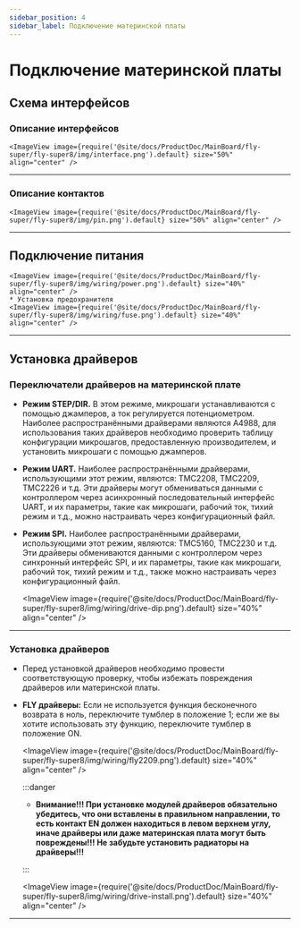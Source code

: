 ```yaml
---
sidebar_position: 4
sidebar_label: Подключение материнской платы
---
```





# Подключение материнской платы

## Схема интерфейсов

### Описание интерфейсов

    <ImageView image={require('@site/docs/ProductDoc/MainBoard/fly-super/fly-super8/img/interface.png').default} size="50%" align="center" />

----

### Описание контактов

    <ImageView image={require('@site/docs/ProductDoc/MainBoard/fly-super/fly-super8/img/pin.png').default} size="50%" align="center" />

---

## Подключение питания

    <ImageView image={require('@site/docs/ProductDoc/MainBoard/fly-super/fly-super8/img/wiring/power.png').default} size="40%" align="center" />
    * Установка предохранителя
    <ImageView image={require('@site/docs/ProductDoc/MainBoard/fly-super/fly-super8/img/wiring/fuse.png').default} size="40%" align="center" />

----

## Установка драйверов

### Переключатели драйверов на материнской плате

* **Режим STEP/DIR.** В этом режиме, микрошаги устанавливаются с помощью джамперов, а ток регулируется потенциометром. Наиболее распространёнными драйверами являются A4988, для использования таких драйверов необходимо проверить таблицу конфигурации микрошагов, предоставленную производителем, и установить микрошаги с помощью джамперов.
* **Режим UART.** Наиболее распространёнными драйверами, использующими этот режим, являются: TMC2208, TMC2209, TMC2226 и т.д. Эти драйверы могут обмениваться данными с контроллером через асинхронный последовательный интерфейс UART, и их параметры, такие как микрошаги, рабочий ток, тихий режим и т.д., можно настраивать через конфигурационный файл.
* **Режим SPI.** Наиболее распространёнными драйверами, использующими этот режим, являются: TMC5160, TMC2230 и т.д. Эти драйверы обмениваются данными с контроллером через синхронный интерфейс SPI, и их параметры, такие как микрошаги, рабочий ток, тихий режим и т.д., также можно настраивать через конфигурационный файл.

    <ImageView image={require('@site/docs/ProductDoc/MainBoard/fly-super/fly-super8/img/wiring/drive-dip.png').default} size="40%" align="center" />

----

### Установка драйверов

* Перед установкой драйверов необходимо провести соответствующую проверку, чтобы избежать повреждения драйверов или материнской платы.
* **FLY драйверы:** Если не используется функция бесконечного возврата в ноль, переключите тумблер в положение 1; если же вы хотите использовать эту функцию, переключите тумблер в положение ON.

    <ImageView image={require('@site/docs/ProductDoc/MainBoard/fly-super/fly-super8/img/wiring/fly2209.png').default} size="40%" align="center" />

    :::danger

    * **Внимание!!! При установке модулей драйверов обязательно убедитесь, что они вставлены в правильном направлении, то есть контакт EN должен находиться в левом верхнем углу, иначе драйверы или даже материнская плата могут быть повреждены!!! Не забудьте установить радиаторы на драйверы!!!**

    :::

    <ImageView image={require('@site/docs/ProductDoc/MainBoard/fly-super/fly-super8/img/wiring/drive-install.png').default} size="40%" align="center" />


----